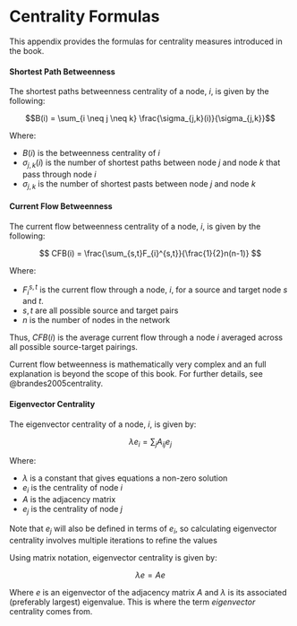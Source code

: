 # Centrality Formulas

This appendix provides the formulas for centrality measures introduced in the book.

#### Shortest Path Betweenness

The shortest paths betweenness centrality of a node, $i$, is given by the following:

$$B(i) = \sum_{i \neq j \neq k} \frac{\sigma_{j,k}(i)}{\sigma_{j,k}}$$

Where: 

* $B(i)$ is the betweenness centrality of $i$
* $\sigma_{j,k}(i)$ is the number of shortest paths between node $j$ and node $k$ that pass through node $i$
* $\sigma_{j,k}$ is the number of shortest pasts between node $j$ and node $k$

#### Current Flow Betweenness

The current flow betweenness centrality of a node, $i$, is given by the following: 

$$ CFB(i) = \frac{\sum_{s,t}F_{i}^{s,t}}{\frac{1}{2}n(n-1)} $$

Where: 

* $F_{i}^{s,t}$ is the current flow through a node, $i$, for a source and target node $s$ and $t$. 
* $s,t$ are all possible source and target pairs
* $n$ is the number of nodes in the network

Thus, $CFB(i)$ is the average current flow through a node $i$ averaged across all possible source-target pairings. 

Current flow betweenness is mathematically very complex and an full explanation is beyond the scope of this book. For further details, see @brandes2005centrality. 


#### Eigenvector Centrality

The eigenvector centrality of a node, $i$, is given by: 

$$ \lambda e_i = \sum_{j} A_{ij} e_j $$

Where:

* $\lambda$ is a constant that gives equations a non-zero solution
* $e_i$ is the centrality of node $i$
* $A$ is the adjacency matrix
* $e_j$ is the centrality of node $j$

Note that $e_j$ will also be defined in terms of $e_i$, so calculating eigenvector centrality involves multiple iterations to refine the values

Using matrix notation, eigenvector centrality is given by:

$$ \lambda e = A e $$

Where $e$ is an eigenvector of the adjacency matrix $A$ and $\lambda$ is its associated (preferably largest) eigenvalue. This is where the term *eigenvector* centrality comes from.
